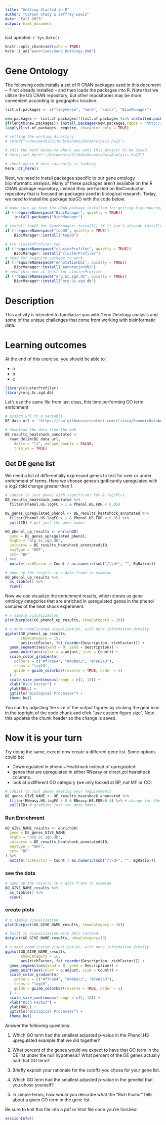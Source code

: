 ```yaml
---
title: "Getting Started in R"
author: "Carson Stacy & Jeffrey Lewis"
date: "Fall 2023"
output: html_document
---
```


last updated: `r Sys.Date()`

```r
knitr::opts_chunk$set(echo = TRUE)
here::i_am("exercises/Gene_Ontology.Rmd")
```

# Gene Ontology

The following code installs a set of R CRAN packages used in this document -- if not already installed -- and then loads the packages into R. Note that we utilize the US CRAN repository, but other repositories may be more convenient according to geographic location.

```r

list.of.packages <- c("tidyverse", "here", "knitr", "BiocManager")

new.packages <- list.of.packages[!(list.of.packages %in% installed.packages()[,"Package"])]
if(length(new.packages)) install.packages(new.packages,repos = "http://cran.us.r-project.org")
lapply(list.of.packages, require, character.only = TRUE)

```

```r
# setting the working directory
# setwd("~/Documents/GitHub/GenomicDataAnalysis_Fa23")

# edit the path below to where you want this project to be based.
# here::set_here("~/Documents/GitHub/GenomicDataAnalysis_Fa23")

# check where R here currently is looking
here::dr_here()
```

Next, we need to install packages specific to our gene ontology bioinformatic analysis. Many of these packages aren't available on the R CRAN package repository, instead they are hosted on BioConductor repository that is focused on packages used in biological research. Today, we need to install the package topGO with the code below.

```r
# make sure we have the CRAN package installed for getting bioconductor packages
if (!requireNamespace("BiocManager", quietly = TRUE))
    install.packages("BiocManager")

# install topGO for BiocManager::install() if it isn't already installed.
if (!requireNamespace("topGO", quietly = TRUE))
    BiocManager::install("topGO")

# try clusterProfiler too
if (!requireNamespace("clusterProfiler", quietly = TRUE))
    BiocManager::install("clusterProfiler")
# need for organism package to work.
if (!requireNamespace("AnnotationDbi", quietly = TRUE))
    BiocManager::install("AnnotationDbi")
# need this one at least for clusterProfiler
if (!requireNamespace("org.Sc.sgd.db", quietly = TRUE))
    BiocManager::install("org.Sc.sgd.db")

```

# Description

This activity is intended to familiarize you with Gene Ontology analysis and some of the unique challenges that come from working with bioinformatic data.

# Learning outcomes

At the end of this exercise, you should be able to:

-   a
-   b
-   c



```r
library(clusterProfiler)
library(org.Sc.sgd.db)
```

Let's use the same file from last class, this time performing GO term enrichment

```r

# assign url to a variable
DE_data_url <- "https://raw.githubusercontent.com/clstacy/GenomicDataAnalysis_Fa23/main/data/DE_results_heatshock_annotated.tsv"

# download the data from the web
DE_results_heatshock_annotated <-
  read_delim(DE_data_url, 
    delim = "\t", escape_double = FALSE, 
    trim_ws = TRUE)
```

## Get DE gene list

We need a list of differentially expressed genes to test for over or under enrichment of terms. Here we choose genes significantly upregulated with a log2 fold change greater than 1.

```r
# subset to just genes with significant fdr & log2FC>1
DE_results_heatshock_annotated %>%
  filter(Phenol.HS.logFC > 1 & Phenol.HS.FDR < 0.05) 

DE_genes_upregulated_phenol <- DE_results_heatshock_annotated %>%
  filter(Phenol.HS.logFC > 1 & Phenol.HS.FDR < 0.05) %>%
  pull(ID) # get just the gene names
```

```r
GO_phenol_up_results <- enrichGO(
  gene = DE_genes_upregulated_phenol,
  OrgDb = "org.Sc.sgd.db",
  universe = DE_results_heatshock_annotated$ID,
  keyType = "ORF",
  ont= "BP"
) %>%
  mutate(richFactor = Count / as.numeric(sub("/\\d+", "", BgRatio)))
```

```r
# open up the results in a data frame to examine
GO_phenol_up_results %>%
  as_tibble() %>%
  View()
```

Now we can visualize the enrichment results, which shows us gene ontology categories that are enriched in upregulated genes in the phenol samples of the heat shock experiment.

```r
# a simple visualization
plot(barplot(GO_phenol_up_results, showCategory = 10))

# a more complicated visualization, with more information density
ggplot(GO_phenol_up_results,
       showCategory = 15,
       aes(richFactor, fct_reorder(Description, richFactor))) +
  geom_segment(aes(xend = 0, yend = Description)) +
  geom_point(aes(color = p.adjust, size = Count)) +
  scale_color_gradientn(
    colours = c("#f7ca64", "#46bac2", "#7e62a3"),
    trans = "log10",
    guide = guide_colorbar(reverse = TRUE, order = 1)
  ) +
  scale_size_continuous(range = c(2, 10)) +
  xlab("Rich Factor") +
  ylab(NULL) +
  ggtitle("Biological Processes") +
  theme_bw()
```

You can try adjusting the size of the output figures by clicking the gear icon in the topright of the code chunk and click "use custom figure size". Note this updates the chunk header so the change is saved.

# Now it is your turn 

Try doing the same, except now create a different gene list. Some options could be:

- Downregulated in phenol+Heatshock instead of upregulated
- genes that are upregulated in either RNeasy or direct.zol heatshock columns.
- look at a different GO category (we only looked at BP, not MF or CC)

```r
# subset to just genes meeting your requirements
DE_genes_GIVE_NAME <- DE_results_heatshock_annotated %>%
  filter(RNeasy.HS.logFC > 0 & RNeasy.HS.FDR>0.1) %>% # change for the filters that you want (see example above)
  pull(ID) # grabbing just the gene names
```

### Run Enrichment
```r
GO_GIVE_NAME_results <- enrichGO(
  gene = DE_genes_GIVE_NAME,
  OrgDb = "org.Sc.sgd.db",
  universe = DE_results_heatshock_annotated$ID,
  keyType = "ORF",
  ont= "BP"
) %>%
  mutate(richFactor = Count / as.numeric(sub("/\\d+", "", BgRatio)))
```

### see the data
```r
# open up the results in a data frame to examine
GO_GIVE_NAME_results %>%
  as_tibble() %>%
  View()
```

### create plots
```r
# a simple visualization
plot(barplot(GO_GIVE_NAME_results, showCategory = 10))

# built in visualization with dots instead
dotplot(GO_GIVE_NAME_results, showCategory=10) 

# a more complicated visualization, with more information density
ggplot(GO_GIVE_NAME_results,
       showCategory = 15,
       aes(richFactor, fct_reorder(Description, richFactor))) +
  geom_segment(aes(xend = 0, yend = Description)) +
  geom_point(aes(color = p.adjust, size = Count)) +
  scale_color_gradientn(
    colours = c("#f7ca64", "#46bac2", "#7e62a3"),
    trans = "log10",
    guide = guide_colorbar(reverse = TRUE, order = 1)
  ) +
  scale_size_continuous(range = c(2, 10)) +
  xlab("Rich Factor") +
  ylab(NULL) +
  ggtitle("Biological Processes") +
  theme_bw()
```



Answer the following questions:

1.  Which GO term had the smallest adjusted p-value in the Phenol.HS upregulated example that we did together?

2.  What percent of the genes would we expect to have that GO term in the DE list under the null hypothesis? What percent of the DE genes actually had that GO term?

3.  Briefly explain your rationale for the cutoffs you chose for your gene list.

3.  Which GO term had the smallest adjusted p-value in the genelist that you chose yourself?

4.  In simple terms, how would you describe what the "Rich Factor" tells about a given GO term in the gene list.


Be sure to knit this file into a pdf or html file once you're finished.

```r
sessionInfo()
```

